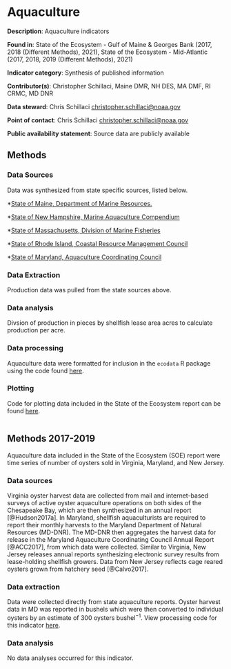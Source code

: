 # Aquaculture

**Description**: Aquaculture indicators

**Found in**: State of the Ecosystem - Gulf of Maine & Georges Bank (2017, 2018 (Different Methods), 2021), State of the Ecosystem - Mid-Atlantic (2017, 2018, 2019 (Different Methods), 2021)

**Indicator category**: Synthesis of published information

**Contributor(s)**: Christopher Schillaci, Maine DMR, NH DES, MA DMF, RI CRMC, MD DNR
  
**Data steward**: Chris Schillaci <christopher.schillaci@noaa.gov>
  
**Point of contact**: Chris Schillaci <christopher.schillaci@noaa.gov>
  
**Public availability statement**: Source data are publicly available



## Methods

### Data Sources 
Data was synthesized from state specific sources, listed below. 

*[State of Maine, Department of Marine Resources.](https://www.maine.gov/dmr/aquaculture/data/index.html)                

*[State of New Hampshire, Marine Aquaculture Compendium](https://drive.google.com/file/d/1eCg0cP2rsjZ0AAloPuxIyDiA01urOcjR/view?usp=sharing)

*[State of Massachusetts, Division of Marine Fisheries](https://www.mass.gov/service-details/dmf-annual-reports)

*[State of Rhode Island, Coastal Resource Management Council](http://www.crmc.ri.gov/aquaculture.html)        

*[State of Maryland, Aquaculture Coordinating Council](https://calendarmedia.blob.core.windows.net/assets/1495a281-9eab-422a-9f90-a16ac9686db8.pdf) 

### Data Extraction
Production data was pulled from the state sources above. 

### Data analysis
Divsion of production in pieces by shellfish lease area acres to calculate production per acre.

### Data processing

Aquaculture data were formatted for inclusion in the `ecodata` R package using the code found [here](https://github.com/NOAA-EDAB/ecodata/blob/master/data-raw/get_aquaculture.R).


### Plotting
Code for plotting data included in the State of the Ecosystem report can be found [here](https://github.com/NOAA-EDAB/ecodata/blob/master/chunk-scripts/human_dimensions.Rmd-oyster-aqua.R). 

```r
```


## Methods 2017-2019
Aquaculture data included in the State of the Ecosystem (SOE) report were time series of number of oysters sold in Virginia, Maryland, and New Jersey. 


### Data sources
Virginia oyster harvest data are collected from mail and internet-based surveys of active oyster aquaculture operations on both sides of the Chesapeake Bay, which are then synthesized in an annual report [@Hudson2017a]. In Maryland, shellfish aquaculturists are required to report their monthly harvests to the Maryland Department of Natural Resources (MD-DNR). The MD-DNR then aggregates the harvest data for release in the Maryland Aquaculture Coordinating Council Annual Report [@ACC2017], from which data were collected. Similar to Virginia, New Jersey releases annual reports synthesizing electronic survey results from lease-holding shellfish growers. Data from New Jersey reflects cage reared oysters grown from hatchery seed [@Calvo2017]. 


### Data extraction 
Data were collected directly from state aquaculture reports. Oyster harvest data in MD was reported in bushels which were then converted to individual oysters by an estimate of 300 oysters bushel$^{-1}$. View processing code for this indicator [here](https://github.com/NOAA-EDAB/ecodata/blob/master/data-raw/get_aquaculture.R).

### Data analysis
No data analyses occurred for this indicator.



